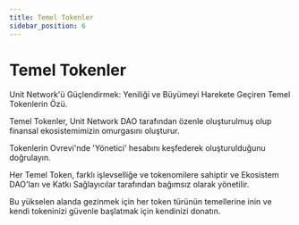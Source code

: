 ```yaml
---
title: Temel Tokenler
sidebar_position: 6
---
```


# Temel Tokenler

Unit Network'ü Güçlendirmek: Yeniliği ve Büyümeyi Harekete Geçiren Temel Tokenlerin Özü.

Temel Tokenler, Unit Network DAO tarafından özenle oluşturulmuş olup finansal ekosistemimizin omurgasını oluşturur.

Tokenlerin Ovrevi'nde 'Yönetici' hesabını keşfederek oluşturulduğunu doğrulayın.

Her Temel Token, farklı işlevselliğe ve tokenomilere sahiptir ve Ekosistem DAO'ları ve Katkı Sağlayıcılar tarafından bağımsız olarak yönetilir.

Bu yükselen alanda gezinmek için her token türünün temellerine inin ve kendi tokeninizi güvenle başlatmak için kendinizi donatın.
